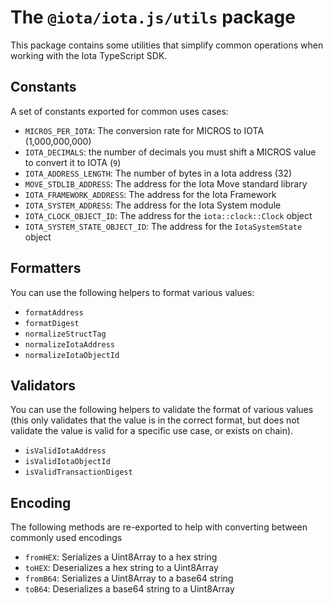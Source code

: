 # The `@iota/iota.js/utils` package

This package contains some utilities that simplify common operations when working with the Iota
TypeScript SDK.

## Constants

A set of constants exported for common uses cases:

-   `MICROS_PER_IOTA`: The conversion rate for MICROS to IOTA (1,000,000,000)
-   `IOTA_DECIMALS`: the number of decimals you must shift a MICROS value to convert it to IOTA (`9`)
-   `IOTA_ADDRESS_LENGTH`: The number of bytes in a Iota address (32)
-   `MOVE_STDLIB_ADDRESS`: The address for the Iota Move standard library
-   `IOTA_FRAMEWORK_ADDRESS`: The address for the Iota Framework
-   `IOTA_SYSTEM_ADDRESS`: The address for the Iota System module
-   `IOTA_CLOCK_OBJECT_ID`: The address for the `iota::clock::Clock` object
-   `IOTA_SYSTEM_STATE_OBJECT_ID`: The address for the `IotaSystemState` object

## Formatters

You can use the following helpers to format various values:

-   `formatAddress`
-   `formatDigest`
-   `normalizeStructTag`
-   `normalizeIotaAddress`
-   `normalizeIotaObjectId`

## Validators

You can use the following helpers to validate the format of various values (this only validates that
the value is in the correct format, but does not validate the value is valid for a specific use
case, or exists on chain).

-   `isValidIotaAddress`
-   `isValidIotaObjectId`
-   `isValidTransactionDigest`

## Encoding

The following methods are re-exported to help with converting between commonly used encodings

-   `fromHEX`: Serializes a Uint8Array to a hex string
-   `toHEX`: Deserializes a hex string to a Uint8Array
-   `fromB64`: Serializes a Uint8Array to a base64 string
-   `toB64`: Deserializes a base64 string to a Uint8Array
